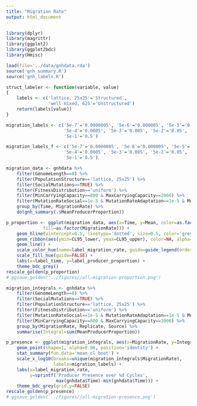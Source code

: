 ```yaml
---
title: "Migration Rate"
output: html_document
---
```


```r
library(dplyr)
library(magrittr)
library(ggplot2)
library(ggplot2bdc)
library(Hmisc)

load(file='../data/gnhdata.rda')
source('gnh_summary.R')
source('gnh_labels.R')

struct_labeler <- function(variable, value)
{
    labels <- c('lattice, 25x25'='Structured',
                'well-mixed, 625'='Unstructured')
    return(labels[value])
}

migration_labels <- c('5e-7'='0.0000005', '5e-6'='0.000005', '5e-5'='0.00005',
                      '5e-4'='0.0005', '5e-3'='0.005', '5e-2'='0.05',
                      '5e-1'='0.5')

migration_labels_f <- c('5e-7'='0.0000005', '5e-6'='0.000005', '5e-5'='0.00005',
                      '5e-4'='0.0005', '5e-3'='0.005', '5e-2'='0.05',
                      '5e-1'='0.5')
```

```r
migration_data <- gnhdata %>%
    filter(GenomeLength==8) %>%
    filter(PopulationStructure=='lattice, 25x25') %>%
    filter(SocialMutations==TRUE) %>%
    filter(FitnessDistribution=='uniform') %>%
    filter(MinCarryingCapacity==800 & MaxCarryingCapacity==2000) %>%
    filter(MutationRateSocial==1e-5 & MutationRateAdaptation==1e-5 & MutationRateStress==1e-5) %>%
    group_by(Time, MigrationRate) %>%
    do(gnh_summary(.$MeanProducerProportion))

p_proportion <- ggplot(migration_data, aes(x=Time, y=Mean, color=as.factor(MigrationRate),
              fill=as.factor(MigrationRate))) +
    geom_hline(yintercept=0.5, linetype='dotted', size=0.5, color='grey70') +   
    geom_ribbon(aes(ymin=CL95_lower, ymax=CL95_upper), color=NA, alpha=0.2) +   
    geom_line() +
    scale_color_hue(name=label_migration_rate, guide=guide_legend(order=1)) +
    scale_fill_hue(guide=FALSE) +
    labs(x=label_time, y=label_producer_proportion) +
    theme_bdc_grey()
rescale_golden(p_proportion)
# ggsave_golden('../figures//all-migration-proportion.png')
```


```r
migration_integrals <- gnhdata %>%
    filter(GenomeLength==8) %>%
    filter(SocialMutations==TRUE) %>%
    filter(PopulationStructure=='lattice, 25x25') %>%
    filter(FitnessDistribution=='uniform') %>%
    filter(MutationRateSocial==1e-5 & MutationRateAdaptation==1e-5 & MutationRateStress==1e-5) %>%
    filter(MinCarryingCapacity==800 & MaxCarryingCapacity==2000) %>%
    group_by(MigrationRate, Replicate, Source) %>%
    summarise(Integral=sum(MeanProducerProportion))

p_presence <- ggplot(migration_integrals, aes(x=MigrationRate, y=Integral)) +
    geom_point(shape=1, alpha=0.06, position='identity') +
    stat_summary(fun.data='mean_cl_boot') +
    scale_x_log10(breaks=unique(migration_integrals$MigrationRate),
                  labels=migration_labels) +
    labs(x=label_migration_rate,
         y=sprintf('Producer Presence over %d Cycles',
                   max(gnhdata$Time)-min(gnhdata$Time))) +
    theme_bdc_grey(grid.y=FALSE)
rescale_golden(p_presence)
# ggsave_golden('../figures//all-migration-presence.png')
```
